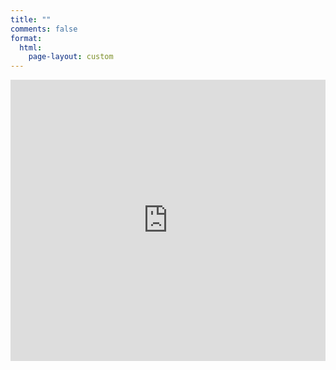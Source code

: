 ```yaml
---
title: ""
comments: false
format:
  html:
    page-layout: custom
---
```


<div class="page-layout-custom" style="height:88vh">
<iframe width="100%" height="450" scrolling="no" frameborder="no" allow="autoplay" 
src="https://w.soundcloud.com/player/?url=https%3A//soundcloud.com/reneweconomy-646697966&color=%23ff5500&auto_play=false&hide_related=false&show_comments=true&show_user=true&show_reposts=false&show_teaser=true"></iframe>
</div>